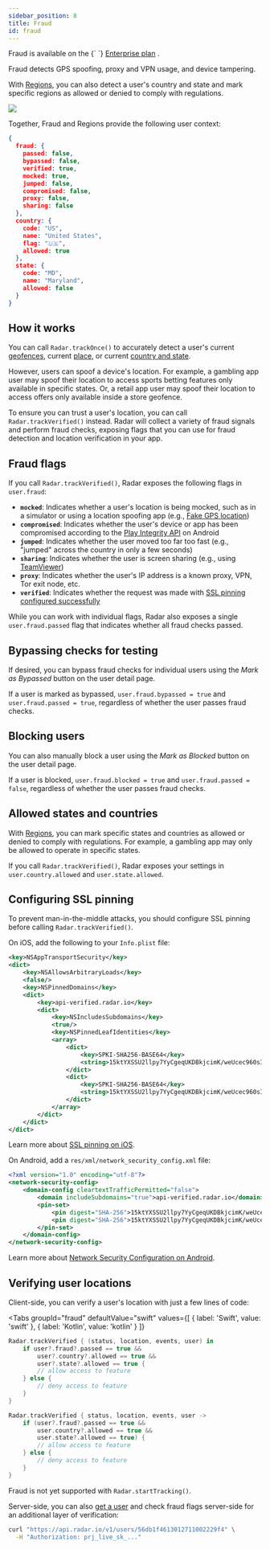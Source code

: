 ```yaml
---
sidebar_position: 8
title: Fraud
id: fraud
---
```



<Alert alertType="info">
  Fraud is available on the {` `}
  <a href="https://radar.com/pricing" target="_blank">Enterprise plan</a>
  .
</Alert>

Fraud detects GPS spoofing, proxy and VPN usage, and device tampering.

With [Regions](/documentation/regions), you can also detect a user's country and state and mark specific regions as allowed or denied to comply with regulations.

<img src="https://images.ctfassets.net/f2vbu16fzuly/6XHQyOZGH04IYuQuyxNbBh/aefe353d1f7b62437b6d01a9c8db3dbd/fraud.svg" className="hero-image" />

Together, Fraud and Regions provide the following user context:

```json
{
  fraud: {
    passed: false,
    bypassed: false,
    verified: true,
    mocked: true,
    jumped: false,
    compromised: false,
    proxy: false,
    sharing: false
  },
  country: {
    code: "US",
    name: "United States",
    flag: "🇺🇸",
    allowed: true
  },
  state: {
    code: "MD",
    name: "Maryland",
    allowed: false
  }
}
```

## How it works

You can call `Radar.trackOnce()` to accurately detect a user's current [geofences](/documentation/geofences), current [place](/documentation/places), or current [country and state](/documentation/regions).

However, users can spoof a device's location. For example, a gambling app user may spoof their location to access sports betting features only available in specific states. Or, a retail app user may spoof their location to access offers only available inside a store geofence.

To ensure you can trust a user's location, you can call `Radar.trackVerified()` instead. Radar will collect a variety of fraud signals and perform fraud checks, exposing flags that you can use for fraud detection and location verification in your app.

## Fraud flags

If you call `Radar.trackVerified()`, Radar exposes the following flags in `user.fraud`:
- **`mocked`**: Indicates whether a user's location is being mocked, such as in a simulator or using a location spoofing app (e.g., [Fake GPS location](https://play.google.com/store/apps/details?id=com.lexa.fakegps&hl=en_US&gl=US))
- **`compromised`**: Indicates whether the user's device or app has been compromised according to the [Play Integrity API](https://developer.android.com/google/play/integrity) on Android
- **`jumped`**: Indicates whether the user moved too far too fast (e.g., "jumped" across the country in only a few seconds)
- **`sharing`**: Indicates whether the user is screen sharing (e.g., using [TeamViewer](https://www.teamviewer.com/en-us/))
- **`proxy`**: Indicates whether the user's IP address is a known proxy, VPN, Tor exit node, etc.
- **`verified`**: Indicates whether the request was made with [SSL pinning configured successfully](#configuring-ssl-pinning)

While you can work with individual flags, Radar also exposes a single `user.fraud.passed` flag that indicates whether all fraud checks passed.

## Bypassing checks for testing

If desired, you can bypass fraud checks for individual users using the *Mark as Bypassed* button on the user detail page.

If a user is marked as bypassed, `user.fraud.bypassed = true` and `user.fraud.passed = true`, regardless of whether the user passes fraud checks.

## Blocking users

You can also manually block a user using the *Mark as Blocked* button on the user detail page.

If a user is blocked, `user.fraud.blocked = true` and `user.fraud.passed = false`, regardless of whether the user passes fraud checks.

## Allowed states and countries

With [Regions](/documentation/regions), you can mark specific states and countries as allowed or denied to comply with regulations. For example, a gambling app may only be allowed to operate in specific states.

If you call `Radar.trackVerified()`, Radar exposes your settings in `user.country.allowed` and `user.state.allowed`.

## Configuring SSL pinning

To prevent man-in-the-middle attacks, you should configure SSL pinning before calling `Radar.trackVerified()`.

On iOS, add the following to your `Info.plist` file:

```xml
<key>NSAppTransportSecurity</key>
<dict>
    <key>NSAllowsArbitraryLoads</key>
    <false/>
    <key>NSPinnedDomains</key>
    <dict>
        <key>api-verified.radar.io</key>
        <dict>
            <key>NSIncludesSubdomains</key>
            <true/>
            <key>NSPinnedLeafIdentities</key>
            <array>
                <dict>
                    <key>SPKI-SHA256-BASE64</key>
                    <string>15ktYXSSU2llpy7YyCgeqUKDBkjcimK/weUcec960sI=</string>
                </dict>
                <dict>
                    <key>SPKI-SHA256-BASE64</key>
                    <string>15ktYXSSU2llpy7YyCgeqUKDBkjcimK/weUcec960sI=</string>
                </dict>
            </array>
        </dict>
    </dict>
</dict>
```

Learn more about [SSL pinning on iOS](https://developer.apple.com/news/?id=g9ejcf8y).

On Android, add a `res/xml/network_security_config.xml` file:

```xml
<?xml version="1.0" encoding="utf-8"?>
<network-security-config>
    <domain-config cleartextTrafficPermitted="false">
        <domain includeSubdomains="true">api-verified.radar.io</domain>
        <pin-set>
            <pin digest="SHA-256">15ktYXSSU2llpy7YyCgeqUKDBkjcimK/weUcec960sI=</pin>
            <pin digest="SHA-256">15ktYXSSU2llpy7YyCgeqUKDBkjcimK/weUcec960sI=</pin>
        </pin-set>
    </domain-config>
</network-security-config>
```

Learn more about [Network Security Configuration on Android](https://developer.android.com/training/articles/security-config).

## Verifying user locations

Client-side, you can verify a user's location with just a few lines of code:

<Tabs
  groupId="fraud"
  defaultValue="swift"
  values={[
    { label: 'Swift', value: 'swift' },
    { label: 'Kotlin', value: 'kotlin' }
  ]}
>
  <TabItem value="swift">

```swift
Radar.trackVerified { (status, location, events, user) in
    if user?.fraud?.passed == true &&
        user?.country?.allowed == true &&
        user?.state?.allowed == true {
        // allow access to feature
    } else {
        // deny access to feature
    }
}
```

  </TabItem>
  <TabItem value="kotlin">

```kotlin
Radar.trackVerified { status, location, events, user ->
    if (user?.fraud?.passed == true &&
        user.country?.allowed == true &&
        user.state?.allowed == true) {
        // allow access to feature
    } else {
        // deny access to feature        
    }
}
```

  </TabItem>
</Tabs>

Fraud is not yet supported with `Radar.startTracking()`.

Server-side, you can also [get a user](/documentation/api#get-a-user) and check fraud flags server-side for an additional layer of verification:

```bash
curl "https://api.radar.io/v1/users/56db1f4613012711002229f4" \
  -H "Authorization: prj_live_sk_..."
```

